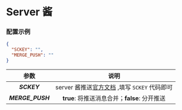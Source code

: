 
<Cards>
  <Card
    title="BARK"
    href="/settings/notify/bark"
  />
  <Card
    title="CoolPush"
    href="/settings/notify/coolpush"
  />
  <Card
    title="钉钉"
    href="/settings/notify/dingtalk"
  />
  <Card
    title="飞书"
    href="/settings/notify/feishu"
  />
  <Card
    title="PushPlus"
    href="/settings/notify/pushplus"
  />
  <Card
    title="Qmsg 酱"
    href="/settings/notify/qmsg"
  />
  <Card
    title="企业微信应用消息"
    href="/settings/notify/qywx"
  />
  <Card
    title="企业微信群机器人"
    href="/settings/notify/qywxrobot"
  />
  <Card
    title="Server 酱"
    href="/settings/notify/server"
  />
  <Card
    title="Telegram"
    href="/settings/notify/telegram"
  />
  <Card
    title="Server 酱 TURBO"
    href="/settings/notify/turbo"
  />
</Cards>

# Server 酱

### 配置示例

```json filename="config.json" copy
{
  "SCKEY": "",
  "MERGE_PUSH": ""
}
```

|       参数       |                                说明                                 |
| :--------------: | :-----------------------------------------------------------------: |
|   _**SCKEY**_    | server 酱推送[官方文档](https://sc.ftqq.com) ,填写 `SCKEY` 代码即可 |
| _**MERGE_PUSH**_ |            **true**: 将推送消息合并；**false**: 分开推送            |
